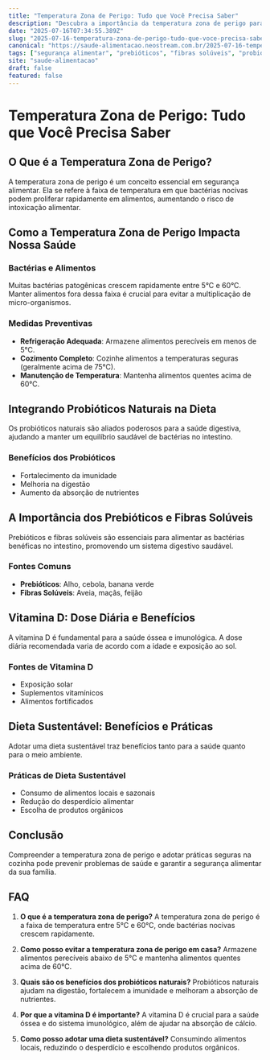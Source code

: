 ```yaml
---
title: "Temperatura Zona de Perigo: Tudo que Você Precisa Saber"
description: "Descubra a importância da temperatura zona de perigo para a segurança alimentar e como evitar riscos em casa, com dicas práticas e informações essenciais."
date: "2025-07-16T07:34:55.389Z"
slug: "2025-07-16-temperatura-zona-de-perigo-tudo-que-voce-precisa-saber"
canonical: "https://saude-alimentacao.neostream.com.br/2025-07-16-temperatura-zona-de-perigo-tudo-que-voce-precisa-saber"
tags: ["segurança alimentar", "prebióticos", "fibras solúveis", "probióticos naturais", "vitamina D"]
site: "saude-alimentacao"
draft: false
featured: false
---
```


# Temperatura Zona de Perigo: Tudo que Você Precisa Saber

## O Que é a Temperatura Zona de Perigo?
A temperatura zona de perigo é um conceito essencial em segurança alimentar. Ela se refere à faixa de temperatura em que bactérias nocivas podem proliferar rapidamente em alimentos, aumentando o risco de intoxicação alimentar.

## Como a Temperatura Zona de Perigo Impacta Nossa Saúde

### Bactérias e Alimentos
Muitas bactérias patogênicas crescem rapidamente entre 5°C e 60°C. Manter alimentos fora dessa faixa é crucial para evitar a multiplicação de micro-organismos.

### Medidas Preventivas
- **Refrigeração Adequada**: Armazene alimentos perecíveis em menos de 5°C.
- **Cozimento Completo**: Cozinhe alimentos a temperaturas seguras (geralmente acima de 75°C).
- **Manutenção de Temperatura**: Mantenha alimentos quentes acima de 60°C.

## Integrando Probióticos Naturais na Dieta
Os probióticos naturais são aliados poderosos para a saúde digestiva, ajudando a manter um equilíbrio saudável de bactérias no intestino.

### Benefícios dos Probióticos
- Fortalecimento da imunidade
- Melhoria na digestão
- Aumento da absorção de nutrientes

## A Importância dos Prebióticos e Fibras Solúveis
Prebióticos e fibras solúveis são essenciais para alimentar as bactérias benéficas no intestino, promovendo um sistema digestivo saudável.

### Fontes Comuns
- **Prebióticos**: Alho, cebola, banana verde
- **Fibras Solúveis**: Aveia, maçãs, feijão

## Vitamina D: Dose Diária e Benefícios
A vitamina D é fundamental para a saúde óssea e imunológica. A dose diária recomendada varia de acordo com a idade e exposição ao sol.

### Fontes de Vitamina D
- Exposição solar
- Suplementos vitamínicos
- Alimentos fortificados

## Dieta Sustentável: Benefícios e Práticas
Adotar uma dieta sustentável traz benefícios tanto para a saúde quanto para o meio ambiente.

### Práticas de Dieta Sustentável
- Consumo de alimentos locais e sazonais
- Redução do desperdício alimentar
- Escolha de produtos orgânicos

## Conclusão
Compreender a temperatura zona de perigo e adotar práticas seguras na cozinha pode prevenir problemas de saúde e garantir a segurança alimentar da sua família.

## FAQ

1. **O que é a temperatura zona de perigo?**
   A temperatura zona de perigo é a faixa de temperatura entre 5°C e 60°C, onde bactérias nocivas crescem rapidamente.

2. **Como posso evitar a temperatura zona de perigo em casa?**
   Armazene alimentos perecíveis abaixo de 5°C e mantenha alimentos quentes acima de 60°C.

3. **Quais são os benefícios dos probióticos naturais?**
   Probióticos naturais ajudam na digestão, fortalecem a imunidade e melhoram a absorção de nutrientes.

4. **Por que a vitamina D é importante?**
   A vitamina D é crucial para a saúde óssea e do sistema imunológico, além de ajudar na absorção de cálcio.

5. **Como posso adotar uma dieta sustentável?**
   Consumindo alimentos locais, reduzindo o desperdício e escolhendo produtos orgânicos.